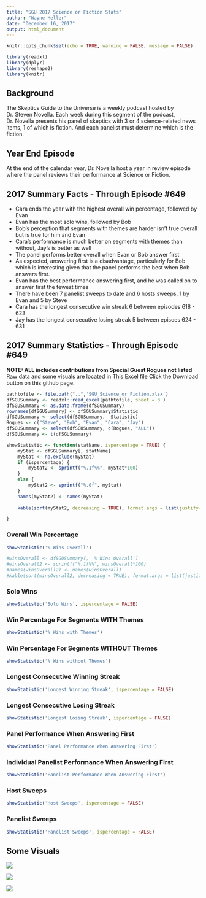 ```yaml
---
title: "SGU 2017 Science or Fiction Stats"
author: "Wayne Heller"
date: "December 16, 2017"
output: html_document
---
```


```r
knitr::opts_chunk$set(echo = TRUE, warning = FALSE, message = FALSE)
```

``` r
library(readxl)
library(dplyr)
library(reshape2)
library(knitr)

```

## Background
The Skeptics Guide to the Universe is a weekly podcast hosted by Dr. Steven Novella.  Each week during this segment of the podcast, Dr. Novella presents his panel of skeptics with 3 or 4 science-related news items, 1 of which is fiction.  And each panelist must determine which is the fiction.

## Year End Episode
At the end of the calendar year, Dr. Novella host a year in review episode where the panel reviews their performance at Science or Fiction.  

## 2017 Summary Facts - Through Episode #649

* Cara ends the year with the highest overall win percentage, followed by Evan  
* Evan has the most solo wins, followed by Bob
* Bob's perception that segments with themes are harder isn't true overall but is true for him and Evan  
* Cara's performance is much better on segments with themes than without, Jay's is better as well    
* The panel performs better overall when Evan or Bob answer first 
* As expected, answering first is a disadvantage, particularly for Bob which is interesting given that the panel performs the best when Bob answers first.
* Evan has the best performance answering first, and he was called on to answer first the fewest times
* There have been 7 panelist sweeps to date and 6 hosts sweeps, 1 by Evan and 5 by Steve  
* Cara has the longest consecutive win streak 6 between episodes 618 - 623
* Jay has the longest consecutive losing streak 5 between episoes 624 - 631

## 2017 Summary Statistics - Through Episode #649
**NOTE: ALL includes contributions from Special Guest Rogues not listed**  
Raw data and some visuals are located in [This Excel file](https://github.com/wayneheller/SGU_Science_or_Fiction/blob/master/SGU_Science_or_Fiction.xlsx) Click the Download button on this github page.

``` r
pathtofile <- file.path("..",'SGU_Science_or_Fiction.xlsx')
dfSGUSummary <- readxl::read_excel(pathtofile, sheet = 3 )
dfSGUSummary <- as.data.frame(dfSGUSummary)
rownames(dfSGUSummary) <- dfSGUSummary$Statistic
dfSGUSummary <- select(dfSGUSummary, -Statistic)
Rogues <- c("Steve", "Bob", "Evan", "Cara", "Jay")
dfSGUSummary <- select(dfSGUSummary, c(Rogues, "ALL"))
dfSGUSummary <- t(dfSGUSummary)

showStatistic <- function(statName, ispercentage = TRUE) {
    myStat <- dfSGUSummary[, statName]
    myStat <- na.exclude(myStat)
    if (ispercentage) {
        myStat2 <- sprintf("%.1f%%", myStat*100)
    }
    else {
        myStat2 <- sprintf("%.0f", myStat)
    }
    names(myStat2) <- names(myStat)
    
    kable(sort(myStat2, decreasing = TRUE), format.args = list(justify='right', width=500) , rownames=TRUE, digits=2, align = c('l', 'l'), format='html', table.attr = "style='width:15%;'")

}
```

### Overall Win Percentage

``` r
showStatistic('% Wins Overall')

#winsOverall <- dfSGUSummary[, '% Wins Overall']
#winsOverall2 <- sprintf("%.1f%%", winsOverall*100)
#names(winsOverall2) <- names(winsOverall)
#kable(sort(winsOverall2, decreasing = TRUE), format.args = list(justify='right', width=20) , rownames=TRUE, digits=2)

```

### Solo Wins
``` r
showStatistic('Solo Wins', ispercentage = FALSE)
```

### Win Percentage For Segments WITH Themes
``` r
showStatistic('% Wins with Themes')
```

### Win Percentage For Segments WITHOUT Themes
``` r
showStatistic('% Wins without Themes')
```

### Longest Consecutive Winning Streak
``` r
showStatistic('Longest Winning Streak', ispercentage = FALSE)
```

### Longest Consecutive Losing Streak
``` r
showStatistic('Longest Losing Streak', ispercentage = FALSE)
```

### Panel Performance When Answering First
``` r
showStatistic('Panel Performance When Answering First')
```

### Individual Panelist Performance When Answering First
``` r
showStatistic('Panelist Performance When Answering First')
```

### Host Sweeps
``` r
showStatistic('Host Sweeps', ispercentage = FALSE)
```

### Panelist Sweeps
``` r
showStatistic('Panelist Sweeps', ispercentage = FALSE)
```

## Some Visuals
![](../plots/overall.PNG)

![](../plots/withthemes.PNG)

![](../plots/withoutthemes.PNG)